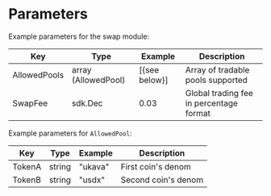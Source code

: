 

# Parameters

Example parameters for the swap module:

| Key          | Type                | Example        | Description                             |
| ------------ | ------------------- | -------------- | --------------------------------------- |
| AllowedPools | array (AllowedPool) | [\{see below}] | Array of tradable pools supported       |
| SwapFee      | sdk.Dec             | 0.03           | Global trading fee in percentage format |

Example parameters for `AllowedPool`:

| Key    | Type   | Example | Description         |
| ------ | ------ | ------- | ------------------- |
| TokenA | string | "ukava" | First coin's denom  |
| TokenB | string | "usdx"  | Second coin's denom |


